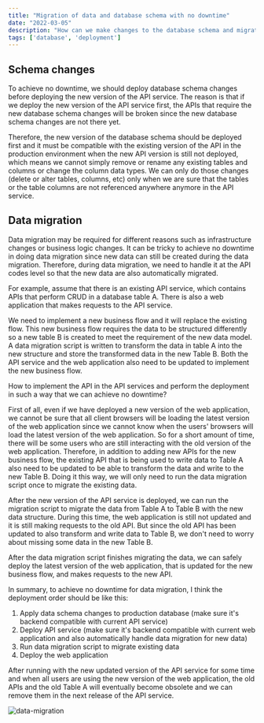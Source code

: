 ```yaml
---
title: "Migration of data and database schema with no downtime"
date: "2022-03-05"
description: "How can we make changes to the database schema and migrate data without any downtime in the server?"
tags: ['database', 'deployment']
---
```


## Schema changes

To achieve no downtime, we should deploy database schema changes before deploying the new version of the API service. The reason is that if we deploy the new version of the API service first, the APIs that require the new database schema changes will be broken since the new database schema changes are not there yet.

Therefore, the new version of the database schema should be deployed first and it must be compatible with the existing version of the API in the production environment when the new API version is still not deployed, which means we cannot simply remove or rename any existing tables and columns or change the column data types. We can only do those changes (delete or alter tables, columns, etc) only when we are sure that the tables or the table columns are not referenced anywhere anymore in the API service.

## Data migration

Data migration may be required for different reasons such as infrastructure changes or business logic changes. It can be tricky to achieve no downtime in doing data migration since new data can still be created during the data migration. Therefore, during data migration, we need to handle it at the API codes level so that the new data are also automatically migrated. 

For example, assume that there is an existing API service, which contains APIs that perform CRUD in a database table A. There is also a web application that makes requests to the API service.

We need to implement a new business flow and it will replace the existing flow. This new business flow requires the data to be structured differently so a new table B is created to meet the requirement of the new data model. A data migration script is written to transform the data in table A into the new structure and store the transformed data in the new Table B. Both the API service and the web application also need to be updated to implement the new business flow.

How to implement the API in the API services and perform the deployment in such a way that we can achieve no downtime?

First of all, even if we have deployed a new version of the web application, we cannot be sure that all client browsers will be loading the latest version of the web application since we cannot know when the users' browsers will load the latest version of the web application. So for a short amount of time, there will be some users who are still interacting with the old version of the web application. Therefore, in addition to adding new APIs for the new business flow, the existing API that is being used to write data to Table A also need to be updated to be able to transform the data and write to the new Table B. Doing it this way, we will only need to run the data migration script once to migrate the existing data.

After the new version of the API service is deployed, we can run the migration script to migrate the data from Table A to Table B with the new data structure. During this time, the web application is still not updated and it is still making requests to the old API. But since the old API has been updated to also transform and write data to Table B, we don't need to worry about missing some data in the new Table B.

After the data migration script finishes migrating the data, we can safely deploy the latest version of the web application, that is updated for the new business flow, and makes requests to the new API.

In summary, to achieve no downtime for data migration, I think the deployment order should be like this:
1. Apply data schema changes to production database (make sure it's backend compatible with current API service)
2. Deploy API service (make sure it's backend compatible with current web application and also automatically handle data migration for new data)
3. Run data migration script to migrate existing data
4. Deploy the web application

After running with the new updated version of the API service for some time and when all users are using the new version of the web application, the old APIs and the old Table A will eventually become obsolete and we can remove them in the next release of the API service.

![data-migration](./images/data-migration.png)


